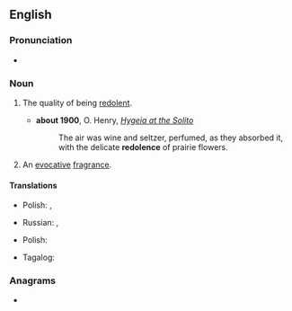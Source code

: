 ==English==

===Pronunciation===
* {{IPA|/ˈɹed.əl.ənts/|lang=en}}

===Noun===
{{en-noun|~}}

# {{lb|en|uncountable}} The quality of being [[redolent]].
#* '''about 1900''', O. Henry, ''[[s:Hygeia at the Solito|Hygeia at the Solito]]''
#*: The air was wine and seltzer, perfumed, as they absorbed it, with the delicate '''redolence''' of prairie flowers.
# {{lb|en|countable}} An [[evocative]] [[fragrance]].

====Translations====
{{trans-top|the quality of being redolent}}
* Polish: {{t+|pl|aromat|m}}, {{t+|pl|zapach|m}}
{{trans-mid}}
* Russian: {{t+|ru|арома́т|m}}, {{t+|ru|благоуха́ние|n}}
{{trans-bottom}}

{{trans-top|an evocative fragrance}}
* Polish: {{t|pl|przywołujący zapach|m}}
{{trans-mid}}
* Tagalog: {{t|tl|halimunmon}}
{{trans-bottom}}

===Anagrams===
* {{anagrams|en|cedrelone|deceleron}}